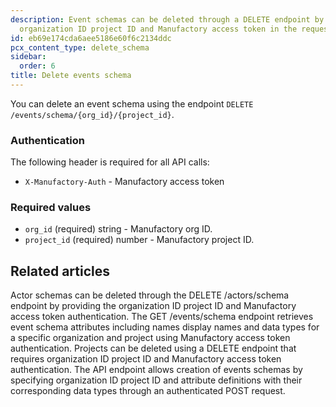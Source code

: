 ```yaml
---
description: Event schemas can be deleted through a DELETE endpoint by providing the
  organization ID project ID and Manufactory access token in the request header.
id: eb69e174cda6aee5186e60f6c2134ddc
pcx_content_type: delete_schema
sidebar:
  order: 6
title: Delete events schema
---
```


You can delete an event schema using the endpoint `DELETE /events/schema/{org_id}/{project_id}`.

### Authentication

The following header is required for all API calls:
- `X-Manufactory-Auth` - Manufactory access token

### Required values

- `org_id` (required) string - Manufactory org ID.
- `project_id` (required) number - Manufactory project ID.


## Related articles
<CardGrid>
<LinkTitleCard header="<b>Actors > Delete actors schema</b>" href="/products/manufactory/actors/delete_schema/" > Actor schemas can be deleted through the DELETE /actors/schema endpoint by providing the organization ID project ID and Manufactory access token authentication. </LinkTitleCard>
<LinkTitleCard header="<b>Events > Get events schema</b>" href="/products/manufactory/events/get_schema/" > The GET /events/schema endpoint retrieves event schema attributes including names display names and data types for a specific organization and project using Manufactory access token authentication. </LinkTitleCard>
<LinkTitleCard header="<b>Projects > Delete a project</b>" href="/products/manufactory/projects/delete_project/" > Projects can be deleted using a DELETE endpoint that requires organization ID project ID and Manufactory access token authentication. </LinkTitleCard>
<LinkTitleCard header="<b>Events > Create events schema</b>" href="/products/manufactory/events/create_schema/" > The API endpoint allows creation of events schemas by specifying organization ID project ID and attribute definitions with their corresponding data types through an authenticated POST request. </LinkTitleCard>
</CardGrid>